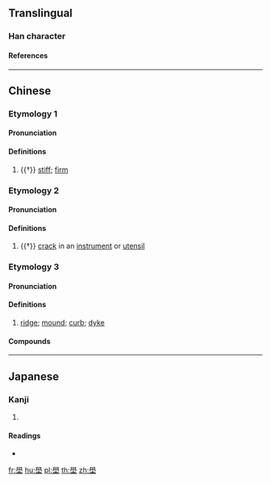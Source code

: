 {{character info/new}}
==Translingual==

===Han character===
{{Han char|rn=32|rad=土|as=13|sn=16|four=77104|canj=HBG|ids=⿱𦥯土}}

====References====
{{Han ref|kx=0240.210|dkj=05527|dj=0480.070|hdz=10491.190|uh=58C6}}

----

==Chinese==
{{zh-forms|s=坣}}

===Etymology 1===

====Pronunciation====
{{zh-pron
|m=xué
|cat=a
}}

====Definitions====
{{zh-hanzi}}

# {{†}} {{lb|zh|of earth}} [[stiff]]; [[firm]]

===Etymology 2===

====Pronunciation====
{{zh-pron
|m=jué
|cat=n
}}

====Definitions====
{{zh-hanzi}}

# {{†}} [[crack]] in an [[instrument]] or [[utensil]]

===Etymology 3===

====Pronunciation====
{{zh-pron
|m=bó
|c=bok3
|cat=n
}}

====Definitions====
{{zh-hanzi}}

# {{lb|zh|Cantonese}} [[ridge]]; [[mound]]; [[curb]]; [[dyke]]
{{attn|zh|please check}}

====Compounds====
{{zh-der|石壆}}

----

==Japanese==

===Kanji===
{{ja-kanji|grade=|rs=土13}}

# {{defn|lang=ja|sort=土13}}

====Readings====
* {{ja-readings|on=[[かく]] (kaku), [[がく]] (gaku)|kun=}}

[[fr:壆]]
[[hu:壆]]
[[pl:壆]]
[[th:壆]]
[[zh:壆]]